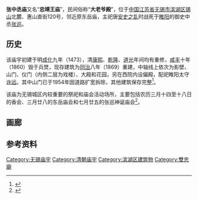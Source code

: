 {{文物保护单位
| 级别 = 省级
| 省区市 = 江苏省
| 名称 = 张中丞庙
| 图片 = [[File:Zhang_Xun_Temple_in_Wuxi_2011-11.JPG|220px]]<br><small>张中丞庙仪门，上题“国士无双双国士，忠臣不二二忠臣”，2011年11月</small>
| 编号 = 326（第四批）
| 分类 = 古建筑及历史纪念建筑物
| 时代 = 清
| 所在 = [[无锡市|无锡市]][[滨湖区|滨湖区]]
| 登录 = 1995年4月
| 备注 ={{maplink|frame=yes|plain=yes|type=point|frame-lat=31.58200|frame-long=120.26948|zoom=16|coord={{coord|31.58200|120.26948}}}}
}}{{coord|31.58200|120.26948|display=title}}
'''张中丞庙'''又名“'''忠靖王庙'''”，民间俗称“'''大老爷殿'''”，位于[[中国|中国]][[江苏省|江苏省]][[无锡市|无锡市]][[滨湖区|滨湖区]][[锡山|锡山]]北麓、惠山直街120号，邻近原东岳庙，主祀唐[[安史之乱|安史之乱]]时战死于[[睢阳|睢阳]]的御史中丞[[张巡|张巡]]。

==历史==
该庙宇初建于明[[成化|成化]]九年（1473），清[[康熙|康熙]]、[[乾隆|乾隆]]、[[道光|道光]]年间均有重修，[[咸丰_(年号)|咸丰]]十年（1860）毁于兵燹，现存建筑为[[同治|同治]]八年（1869）重建，中轴线上依次为影壁、山门、仪门（内侧二层为戏楼）、大殿和花园，另在西院内设偏殿，配祀睢阳太守[[许远|许远]]。其中山门已于1954年因道路扩宽拆除，其他建筑保存完整<ref>{{cite web|url=http://www.wxhsgz.org/a/200909/10172401.shtml|title=《惠山古镇的分类》|accessdate=2012-01-01|work=|publisher=惠山古镇网|archive-date=2017-04-03|archive-url=https://web.archive.org/web/20170403020216/http://wxhsgz.org/a/200909/10172401.shtml}}</ref>。

该庙为无锡城区内较重要的祭祀和庙会活动场所，主要包括农历三月十四至十八日的香会、三月廿八的东岳庙会和七月廿五的张巡神诞庙会<ref>{{cite web|url=http://news.thmz.com/col89/2010/02/2010-02-10702477.html|title=《在锡城那些有故事的公园中过春节》|accessdate=2012-01-01|work=|publisher=江南晚报|deadurl=yes|archiveurl=https://web.archive.org/web/20140221223349/http://news.thmz.com/col89/2010/02/2010-02-10702477.html|archivedate=2014-02-21}}</ref>。

==画廊==
{{gallery
|File:Zhang Xun Temple in Wuxi 01 2011-11.JPG|影壁
|File:Zhang Xun Temple in Wuxi 03 2011-11.JPG|仪门
|File:张中丞庙戏台144558.jpg|张中丞庙戏台
}}

==参考资料==
{{Reflist}}

{{commons|Category:Zhang Xun Temple in Wuxi}}
{{无锡市境内的江苏省文物保护单位}}
[[Category:无锡庙宇|Category:无锡庙宇]]
[[Category:清朝庙宇|Category:清朝庙宇]]
[[Category:滨湖区建筑物|Category:滨湖区建筑物]]
[[Category:雙忠廟|Category:雙忠廟]]